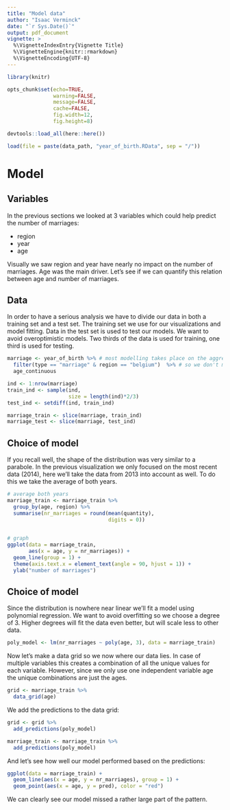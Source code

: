 ```yaml
---
title: "Model data"
author: "Isaac Verminck"
date: "`r Sys.Date()`"
output: pdf_document
vignette: >
  %\VignetteIndexEntry{Vignette Title}
  %\VignetteEngine{knitr::rmarkdown}
  %\VignetteEncoding{UTF-8}
---
```


```r

library(knitr)

opts_chunk$set(echo=TRUE,
               warning=FALSE,
               message=FALSE,
               cache=FALSE,
               fig.width=12,
               fig.height=8)

devtools::load_all(here::here())

```

```r

load(file = paste(data_path, "year_of_birth.RData", sep = "/"))

```

# Model

## Variables

In the previous sections we looked at 3 variables which could help predict the number of marriages:

* region
* year
* age

Visually we saw region and year have nearly no impact on the number of marriages. Age was the main driver. Let's see if we can quantify this relation between age and number of marriages.

## Data

In order to have a serious analysis we have to divide our data in both a training set and a test set. The training set we use for our visualizations and model fitting. Data in the test set is used to test our models. We want to avoid overoptimistic models. Two thirds of the data is used for training, one third is used for testing.

```r
marriage <- year_of_birth %>% # most modelling takes place on the aggregate level of belgium
  filter(type == "marriage" & region == "belgium")  %>% # so we don't mention belgium in the object name
  age_continuous
```


```r
ind <- 1:nrow(marriage)
train_ind <- sample(ind,
                    size = length(ind)*2/3)
test_ind <- setdiff(ind, train_ind)

marriage_train <- slice(marriage, train_ind)
marriage_test <- slice(marriage, test_ind)

```


## Choice of model

If you recall well, the shape of the distribution was very similar to a parabole. In the previous visualization we only focused on the most recent data (2014), here we'll take the data from 2013 into account as well. To do this we take the average of both years.

```r
# average both years
marriage_train <- marriage_train %>%
  group_by(age, region) %>% 
  summarise(nr_marriages = round(mean(quantity),
                                 digits = 0))
  

# graph
ggplot(data = marriage_train,
       aes(x = age, y = nr_marriages)) +
  geom_line(group = 1) +
  theme(axis.text.x = element_text(angle = 90, hjust = 1)) +
  ylab("number of marriages")


```

## Choice of model 

Since the distribution is nowhere near linear we'll fit a model using polynomial regression. We want to avoid overfitting so we choose a degree of 3. Higher degrees will fit the data even better, but will scale less to other data.

```r

poly_model <- lm(nr_marriages ~ poly(age, 3), data = marriage_train)

```

Now let's make a data grid so we now where our data lies. In case of multiple variables this creates a combination of all the unique values for each variable. However, since we only use one independent variable age the unique combinations are just the ages.

```r
grid <- marriage_train %>%
  data_grid(age)

```

We add the predictions to the data grid:

```r
grid <- grid %>%
  add_predictions(poly_model)

marriage_train <- marriage_train %>% 
  add_predictions(poly_model)

```

And let's see how well our model performed based on the predictions:

```r
ggplot(data = marriage_train) +
  geom_line(aes(x = age, y = nr_marriages), group = 1) +
  geom_point(aes(x = age, y = pred), color = "red")

```
We can clearly see our model missed a rather large part of the pattern. 
